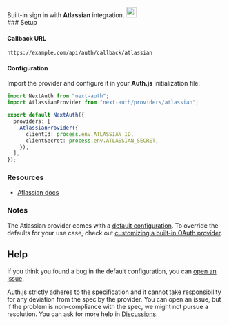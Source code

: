 <div
  style={{
    display: "flex",
    justifyContent: "space-between",
    alignItems: "center",
  }}
>
  <span style={{ fontSize: "1.35rem" }}>
    Built-in sign in with <b>Atlassian</b> integration.
  </span>
  <a
    href="https://www.atlassian.com/"
    style={{ backgroundColor: "black", padding: "12px", borderRadius: "100%" }}
  >
    <img
      style={{ display: "block" }}
      src="/img/providers/atlassian.svg"
      width="24"
      style={{ marginTop: "-3px" }}
    />
  </a>
</div>
### Setup

#### Callback URL

```
https://example.com/api/auth/callback/atlassian
```

#### Configuration

Import the provider and configure it in your **Auth.js** initialization file:

```ts title="pages/api/auth/[...nextauth].ts"
import NextAuth from "next-auth";
import AtlassianProvider from "next-auth/providers/atlassian";

export default NextAuth({
  providers: [
    AtlassianProvider({
      clientId: process.env.ATLASSIAN_ID,
      clientSecret: process.env.ATLASSIAN_SECRET,
    }),
  ],
});
```

### Resources

- [Atlassian docs](https://developer.atlassian.com/server/jira/platform/oauth/)

### Notes

The Atlassian provider comes with a [default configuration](https://github.com/nextauthjs/next-auth/blob/main/packages/core/src/providers/atlassian.ts). To override the defaults for your use case, check out [customizing a built-in OAuth provider](https://authjs.dev/guides/providers/custom-provider#override-default-options).

## Help

If you think you found a bug in the default configuration, you can [open an issue](https://authjs.dev/new/provider-issue).

Auth.js strictly adheres to the specification and it cannot take responsibility for any deviation from
the spec by the provider. You can open an issue, but if the problem is non-compliance with the spec,
we might not pursue a resolution. You can ask for more help in [Discussions](https://authjs.dev/new/github-discussions).
